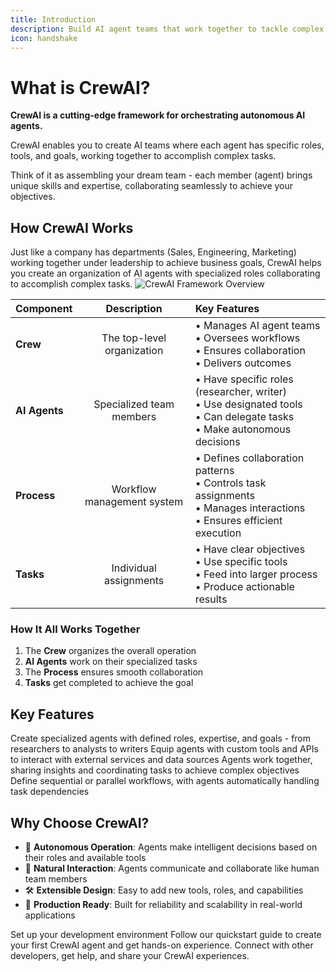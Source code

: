 ```yaml
---
title: Introduction
description: Build AI agent teams that work together to tackle complex tasks
icon: handshake
---
```


# What is CrewAI?

**CrewAI is a cutting-edge framework for orchestrating autonomous AI agents.** 

CrewAI enables you to create AI teams where each agent has specific roles, tools, and goals, working together to accomplish complex tasks.

Think of it as assembling your dream team - each member (agent) brings unique skills and expertise, collaborating seamlessly to achieve your objectives.

## How CrewAI Works

<Note>
  Just like a company has departments (Sales, Engineering, Marketing) working together under leadership to achieve business goals, CrewAI helps you create an organization of AI agents with specialized roles collaborating to accomplish complex tasks.
</Note>

<Frame caption="CrewAI Framework Overview">
  <img src="crewAI-mindmap.png" alt="CrewAI Framework Overview" />
</Frame>

| Component | Description | Key Features |
|:----------|:-----------:|:------------|
| **Crew** | The top-level organization | • Manages AI agent teams<br/>• Oversees workflows<br/>• Ensures collaboration<br/>• Delivers outcomes |
| **AI Agents** | Specialized team members | • Have specific roles (researcher, writer)<br/>• Use designated tools<br/>• Can delegate tasks<br/>• Make autonomous decisions |
| **Process** | Workflow management system | • Defines collaboration patterns<br/>• Controls task assignments<br/>• Manages interactions<br/>• Ensures efficient execution |
| **Tasks** | Individual assignments | • Have clear objectives<br/>• Use specific tools<br/>• Feed into larger process<br/>• Produce actionable results |

### How It All Works Together

1. The **Crew** organizes the overall operation
2. **AI Agents** work on their specialized tasks
3. The **Process** ensures smooth collaboration
4. **Tasks** get completed to achieve the goal

## Key Features

<CardGroup cols={2}>
  <Card title="Role-Based Agents" icon="users">
    Create specialized agents with defined roles, expertise, and goals - from researchers to analysts to writers
  </Card>
  <Card title="Flexible Tools" icon="screwdriver-wrench">
    Equip agents with custom tools and APIs to interact with external services and data sources
  </Card>
  <Card title="Intelligent Collaboration" icon="people-arrows">
    Agents work together, sharing insights and coordinating tasks to achieve complex objectives
  </Card>
  <Card title="Task Management" icon="list-check">
    Define sequential or parallel workflows, with agents automatically handling task dependencies
  </Card>
</CardGroup>

## Why Choose CrewAI?

- 🧠 **Autonomous Operation**: Agents make intelligent decisions based on their roles and available tools
- 📝 **Natural Interaction**: Agents communicate and collaborate like human team members
- 🛠️ **Extensible Design**: Easy to add new tools, roles, and capabilities
- 🚀 **Production Ready**: Built for reliability and scalability in real-world applications

<CardGroup cols={3}>
  <Card
    title="Install CrewAI"
    icon="wrench"
    href="/installation"
  >
    Set up your development environment
  </Card>
  <Card
    title="Build Your First Agent"
    icon="code"
    href="/quickstart"
  >
    Follow our quickstart guide to create your first CrewAI agent and get hands-on experience.
  </Card>
  <Card
    title="Join the Community"
    icon="comments"
    href="https://community.crewai.com"
  >
    Connect with other developers, get help, and share your CrewAI experiences.
  </Card>
</CardGroup>